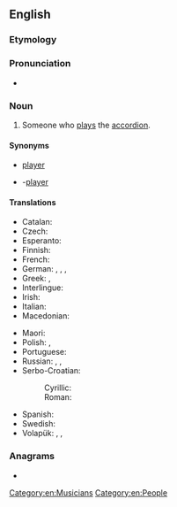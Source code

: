 ==English==

===Etymology===
{{suffix|en|accordion|ist}}

===Pronunciation===
* {{a|US}} {{IPA|en|/ə.ˈkɔɹd.i.ə.nəst/}}

===Noun===
{{en-noun}}

# Someone who [[play]]s the [[accordion]].

====Synonyms====
* {{l|en|accordion}} [[player]]
* {{l|en|accordion}}-[[player]]

====Translations====
{{trans-top|player of the accordion}}
* Catalan: {{t|ca|acordionista|m|f}}
* Czech: {{t|cs|harmonikář|m}}
* Esperanto: {{t|eo|akordionisto}}
* Finnish: {{t+|fi|hanuristi}}
* French: {{t+|fr|accordéoniste|m|f}}
* German: {{t+|de|Akkordeonspieler|m}}, {{t+|de|Akkordeonspielerin|f}}, {{t|de|Akkordeonist|m}}, {{t|de|Akkordeonistin|f}}
* Greek: {{t+|el|ακορντεονίστας|m}}, {{t+|el|ακορντεονίστρια|f}}
* Interlingue: {{t|ie|acordeonist}}
* Irish: {{t|ga|cairdíneoir|m}}
* Italian: {{t|it|fisarmonicista|m|f}}
* Macedonian: {{t|mk|армоника́ш|m}}
{{trans-mid}}
* Maori: {{t|mi|kaiwhakatangi kōriana}}
* Polish: {{t+|pl|akordeonista|m}}, {{t+|pl|akordeonistka|f}}
* Portuguese: {{t+|pt|acordeonista|m|f}}
* Russian: {{t+|ru|аккордеони́ст|m}}, {{t+|ru|баяни́ст|m}}, {{t+|ru|гармони́ст|m}}
* Serbo-Croatian:
*: Cyrillic: {{t|sh|хармоникаш|m}}
*: Roman: {{t+|sh|harmonikaš|m}}
* Spanish: {{t+|es|acordeonista|m|f}}
* Swedish: {{t+|sv|dragspelare|c}}
* Volapük: {{qualifier|♂♀}} {{t|vo|tiraharmonöman}}, {{qualifier|♂}} {{t|vo|hitiraharmonöman}}, {{qualifier|♀}} {{t|vo|jitiraharmonöman}}
{{trans-bottom}}

===Anagrams===
* {{anagrams|en|a=accdiinoorst|cardiotonics}}

[[Category:en:Musicians]]
[[Category:en:People]]